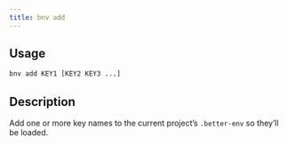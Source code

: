 ```yaml
---
title: bnv add
---
```


## Usage

```bash
bnv add KEY1 [KEY2 KEY3 ...]
```

## Description

Add one or more key names to the current project’s `.better-env` so they’ll be loaded.

